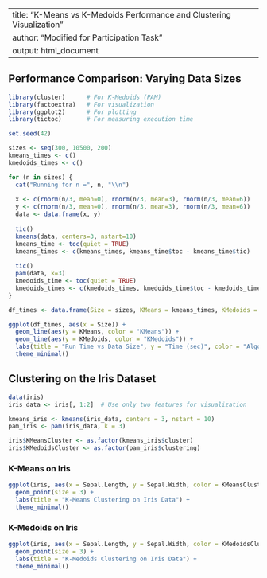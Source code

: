 
---
title: "K-Means vs K-Medoids Performance and Clustering Visualization"
author: "Modified for Participation Task"
output: html_document
---

## Performance Comparison: Varying Data Sizes

```r
library(cluster)      # For K-Medoids (PAM)
library(factoextra)   # For visualization
library(ggplot2)      # For plotting
library(tictoc)       # For measuring execution time
```

```r
set.seed(42)

sizes <- seq(300, 10500, 200)
kmeans_times <- c()
kmedoids_times <- c()

for (n in sizes) {
  cat("Running for n =", n, "\\n")
  
  x <- c(rnorm(n/3, mean=0), rnorm(n/3, mean=3), rnorm(n/3, mean=6))
  y <- c(rnorm(n/3, mean=0), rnorm(n/3, mean=3), rnorm(n/3, mean=6))
  data <- data.frame(x, y)
  
  tic()
  kmeans(data, centers=3, nstart=10)
  kmeans_time <- toc(quiet = TRUE)
  kmeans_times <- c(kmeans_times, kmeans_time$toc - kmeans_time$tic)
  
  tic()
  pam(data, k=3)
  kmedoids_time <- toc(quiet = TRUE)
  kmedoids_times <- c(kmedoids_times, kmedoids_time$toc - kmedoids_time$tic)
}

```

```r
df_times <- data.frame(Size = sizes, KMeans = kmeans_times, KMedoids = kmedoids_times)

ggplot(df_times, aes(x = Size)) +
  geom_line(aes(y = KMeans, color = "KMeans")) +
  geom_line(aes(y = KMedoids, color = "KMedoids")) +
  labs(title = "Run Time vs Data Size", y = "Time (sec)", color = "Algorithm") +
  theme_minimal()
```

## Clustering on the Iris Dataset

```r
data(iris)
iris_data <- iris[, 1:2]  # Use only two features for visualization

kmeans_iris <- kmeans(iris_data, centers = 3, nstart = 10)
pam_iris <- pam(iris_data, k = 3)

iris$KMeansCluster <- as.factor(kmeans_iris$cluster)
iris$KMedoidsCluster <- as.factor(pam_iris$clustering)
```

### K-Means on Iris
```r
ggplot(iris, aes(x = Sepal.Length, y = Sepal.Width, color = KMeansCluster, shape = Species)) +
  geom_point(size = 3) +
  labs(title = "K-Means Clustering on Iris Data") +
  theme_minimal()
```

### K-Medoids on Iris
```r
ggplot(iris, aes(x = Sepal.Length, y = Sepal.Width, color = KMedoidsCluster, shape = Species)) +
  geom_point(size = 3) +
  labs(title = "K-Medoids Clustering on Iris Data") +
  theme_minimal()
```
